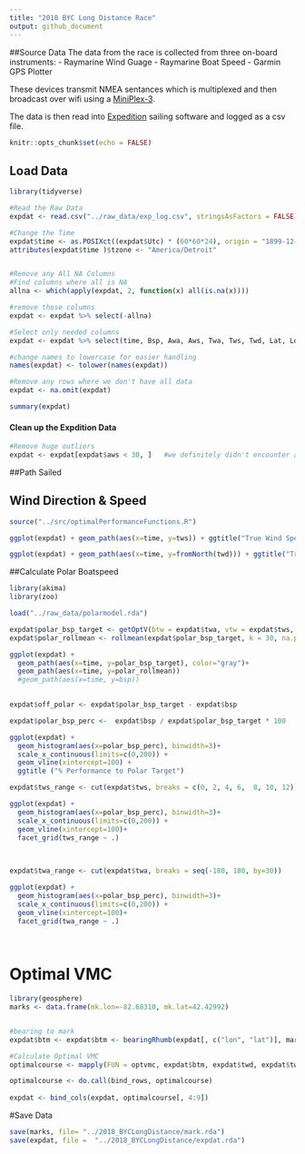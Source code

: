 ```yaml
---
title: "2018 BYC Long Distance Race"
output: github_document
---
```


##Source Data
The data from the race is collected from three on-board instruments: 
- Raymarine Wind Guage
- Raymarine Boat Speed
- Garmin GPS Plotter

These devices transmit NMEA sentances which is multiplexed and then broadcast over wifi using a [MiniPlex-3](http://www.shipmodul.com/en/miniplex-3.html). 

The data is then read into [Expedition](http://www.expeditionmarine.com/about.htm) sailing software and logged as a csv file. 

```r
knitr::opts_chunk$set(echo = FALSE)
```

## Load Data

```r
library(tidyverse)

#Read the Raw Data
expdat <- read.csv("../raw_data/exp_log.csv", stringsAsFactors = FALSE)

#Change the Time
expdat$time <- as.POSIXct((expdat$Utc) * (60*60*24), origin = "1899-12-30", tz = "GMT")
attributes(expdat$time )$tzone <- "America/Detroit"


#Remove any All NA Columns
#Find columns where all is NA
allna <- which(apply(expdat, 2, function(x) all(is.na(x))))   

#remove those columns
expdat <- expdat %>% select(-allna)

#Select only needed columns
expdat <- expdat %>% select(time, Bsp, Awa, Aws, Twa, Tws, Twd, Lat, Lon, Hdg, Cog, Sog)

#change names to lowercase for easier handling
names(expdat) <- tolower(names(expdat))

#Remove any rows where we don't have all data
expdat <- na.omit(expdat)

summary(expdat)


```

#### Clean up the Expdition Data
```r
#Remove huge outliers
expdat <- expdat[expdat$aws < 30, ]   #we definitely didn't encounter anything over 20 kts

```



##Path Sailed


## Wind Direction & Speed
```r
source("../src/optimalPerformanceFunctions.R")

ggplot(expdat) + geom_path(aes(x=time, y=tws)) + ggtitle("True Wind Speed")

ggplot(expdat) + geom_path(aes(x=time, y=fromNorth(twd))) + ggtitle("True Wind Direction (Deg from North)")
```


##Calculate Polar Boatspeed
```r
library(akima)
library(zoo)

load("../raw_data/polarmodel.rda")

expdat$polar_bsp_target <- getOptV(btw = expdat$twa, vtw = expdat$tws, pol.model)
expdat$polar_rollmean <- rollmean(expdat$polar_bsp_target, k = 30, na.pad = TRUE)

ggplot(expdat) + 
  geom_path(aes(x=time, y=polar_bsp_target), color="gray")+
  geom_path(aes(x=time, y=polar_rollmean))
  #geom_path(aes(x=time, y=bsp)) 
  

```

```r

expdat$off_polar <- expdat$polar_bsp_target - expdat$bsp

expdat$polar_bsp_perc <-  expdat$bsp / expdat$polar_bsp_target * 100

ggplot(expdat) + 
  geom_histogram(aes(x=polar_bsp_perc), binwidth=3)+
  scale_x_continuous(limits=c(0,200)) + 
  geom_vline(xintercept=100) +
  ggtitle ("% Performance to Polar Target")

```

```r
expdat$tws_range <- cut(expdat$tws, breaks = c(0, 2, 4, 6,  8, 10, 12))

ggplot(expdat) + 
  geom_histogram(aes(x=polar_bsp_perc), binwidth=3)+
  scale_x_continuous(limits=c(0,200)) + 
  geom_vline(xintercept=100)+
  facet_grid(tws_range ~ .)
  
  
```

```r
expdat$twa_range <- cut(expdat$twa, breaks = seq(-180, 180, by=30))

ggplot(expdat) + 
  geom_histogram(aes(x=polar_bsp_perc), binwidth=3)+
  scale_x_continuous(limits=c(0,200)) + 
  geom_vline(xintercept=100)+
  facet_grid(twa_range ~ .)
  
  
```

# Optimal VMC
```r
library(geosphere)
marks <- data.frame(mk.lon=-82.68310, mk.lat=42.42992)


#bearing to mark
expdat$btm <- expdat$btm <- bearingRhumb(expdat[, c("lon", "lat")], marks)

#Calculate Optimal VMC
optimalcourse <- mapply(FUN = optvmc, expdat$btm, expdat$twd, expdat$tws, MoreArgs = list(pol.model), SIMPLIFY = FALSE)

optimalcourse <- do.call(bind_rows, optimalcourse)
  
expdat <- bind_cols(expdat, optimalcourse[, 4:9])

```

#Save Data
```r
save(marks, file= "../2018_BYCLongDistance/mark.rda")
save(expdat, file =  "../2018_BYCLongDistance/expdat.rda")
```

